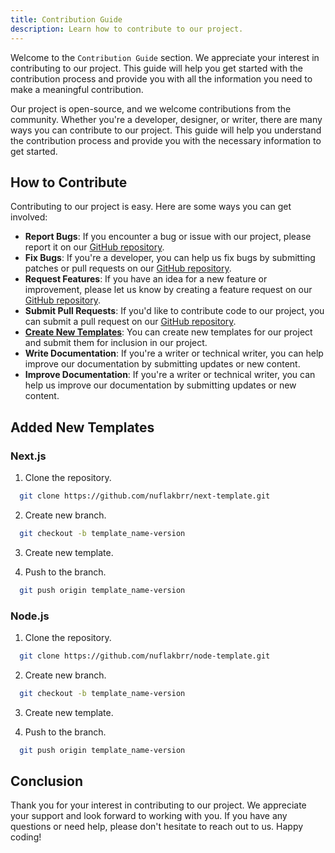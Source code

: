 ```yaml
---
title: Contribution Guide
description: Learn how to contribute to our project.
---
```


Welcome to the `Contribution Guide` section. We appreciate your interest in contributing to our project. This guide will help you get started with the contribution process and provide you with all the information you need to make a meaningful contribution.

Our project is open-source, and we welcome contributions from the community. Whether you're a developer, designer, or writer, there are many ways you can contribute to our project. This guide will help you understand the contribution process and provide you with the necessary information to get started.

## How to Contribute

Contributing to our project is easy. Here are some ways you can get involved:

- **Report Bugs**: If you encounter a bug or issue with our project, please report it on our [GitHub repository](https://github.com/nufalkbrr/bikinproject/issues).
- **Fix Bugs**: If you're a developer, you can help us fix bugs by submitting patches or pull requests on our [GitHub repository](https://github.com/nufalkbrr/bikinproject/issues).
- **Request Features**: If you have an idea for a new feature or improvement, please let us know by creating a feature request on our [GitHub repository](https://github.com/nufalkbrr/bikinproject/issues).
- **Submit Pull Requests**: If you'd like to contribute code to our project, you can submit a pull request on our [GitHub repository](https://github.com/nufalkbrr/bikinproject/pulls).
- **[Create New Templates](#added-new-templates)**: You can create new templates for our project and submit them for inclusion in our project.
- **Write Documentation**: If you're a writer or technical writer, you can help improve our documentation by submitting updates or new content.
- **Improve Documentation**: If you're a writer or technical writer, you can help us improve our documentation by submitting updates or new content.

## Added New Templates

### Next.js

1. Clone the repository.

```bash
  git clone https://github.com/nuflakbrr/next-template.git
```

2. Create new branch.

```bash
  git checkout -b template_name-version
```

3. Create new template.

4. Push to the branch.

```bash
  git push origin template_name-version
```

### Node.js

1. Clone the repository.

```bash
  git clone https://github.com/nuflakbrr/node-template.git
```

2. Create new branch.

```bash
  git checkout -b template_name-version
```

3. Create new template.

4. Push to the branch.

```bash
  git push origin template_name-version
```

## Conclusion

Thank you for your interest in contributing to our project. We appreciate your support and look forward to working with you. If you have any questions or need help, please don't hesitate to reach out to us. Happy coding!
